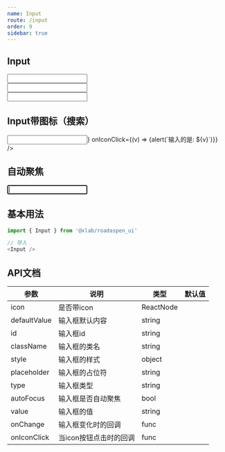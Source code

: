 ```yaml
---
name: Input
route: /input
order: 9
sidebar: true
---
```



## Input

<Playground>
    <Input /><br />
    <Input style={{width: '400px', marginTop: '16px', marginBottom: '16px'}} /><br />
    <Input style={{borderRadius: '4px'}} />
</Playground>

## Input带图标（搜索）

<Playground>
    <Input icon={<Icon type='FaSistrix' />} onIconClick={(v) => {alert(`输入的是: ${v}`)}} />
</Playground>

## 自动聚焦
<Playground>
    <Input autoFocus />
</Playground>

## 基本用法

``` js
import { Input } from '@xlab/roadaspen_ui'

// 导入
<Input />
```

## API文档
|  参数  |  说明  |  类型  |  默认值  |
|  ---   |  ---  |  ---  |  ---  |
|  icon  |  是否带icon  |  ReactNode |  |
|  defaultValue  |  输入框默认内容  |  string |  |
|  id  |  输入框id  |  string |  |
|  className  |  输入框的类名  |  string |  |
|  style  |  输入框的样式  |  object |  |
|  placeholder  |  输入框的占位符  |  string |  |
|  type  |  输入框类型  |  string |  |
|  autoFocus  |  输入框是否自动聚焦  |  bool |  |
|  value  |  输入框的值  |  string |  |
|  onChange  |  输入框变化时的回调  |  func |  |
|  onIconClick  |  当icon按钮点击时的回调  |  func |  |
